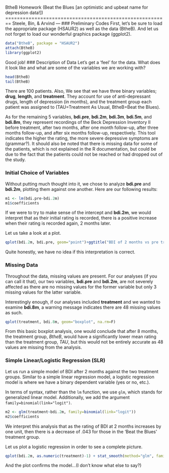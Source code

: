 BtheB Homework
(Beat the Blues [an optimistic and upbeat name for depression data!]) 
========================================================
Steele, Bin, & Arvind
---
### Preliminary Codes
First, let's be sure to load the appropriate package (HSAUR2) as well as the data (BtheB). And let us not forget to load our wonderful graphics package (ggplot2). 
```r
data("BtheB", package = "HSAUR2")
attach(BtheB)
library(ggplot2)
```
Good job!
### Description of Data
Let's get a 'feel' for the data. What does it look like and what are some of the variables we are working with? 
```r
head(BtheB)
tail(BtheB)
```
There are 100 patients. Also, We see that we have three binary variables; **drug**, **length**, and **treatment**. They account for use of anti-depressant drugs, length of depression (in months), and the treatment group each patient was assigned to (TAU=Treatment As Usual, BtheB=Beat the Blues).  

As for the remaining 5 variables, **bdi.pre**, **bdi.2m**, **bdi.3m**, **bdi.5m**, and **bdi.8m**, they represent recordings of the Beck Depression Inventory II before treatment, after two months, after one month follow-up, after three months follow-up, and after six months follow-up, respectively. This tool indicates the higher the rating, the more severe depressive symptoms are (grammar?).  It should also be noted that there is missing data for some of the patients, which is not explained in the R documentation, but could be due to the fact that the patients could not be reached or had dropped out of the study. 

### Initial Choice of Variables
Without putting much thought into it, we chose to analyze **bdi.pre** and **bdi.2m**, plotting them against one another. Here are our following results:
```r
m1 <- lm(bdi.pre~bdi.2m)
m1$coefficients
```
If we were to try to make sense of the intercept and **bdi.2m**, we would interpret that as their initial rating is recorded, there is a positive increase when their rating is recorded again, 2 months later. 

Let us take a look at a plot.
```r
qplot(bdi.2m, bdi.pre, geom="point")+ggtitle("BDI of 2 months vs pre treatment")
```
Quite honestly, we have no idea if this interpretation is correct.

### Missing Data
Throughout the data, missing values are present. For our analyses (if you can call it that), our two variables, **bdi.pre** and **bdi.2m**, are not severely affected as there are no missing values for the former variable but only 3 missing values for the latter variable. 

Interestingly enough, if our analyses included **treatment** and we wanted to examine **bdi.8m**, a warning message indicates there are 48 missing values as such.
```r
qplot(treatment, bdi.8m, geom="boxplot", na.rm=F)
```
From this basic boxplot analysis, one would conclude that after 8 months, the treatment group, *BtheB*, would have a significantly lower mean rating than the treatment group, *TAU*, but this would not be entirely accurate as 48 values are missing from the analysis. 

### Simple Linear/Logistic Regression (SLR)
Let us run a simple model of BDI after 2 months against the two treatment groups. Similar to a simple linear regression model, a logistic regression model is where we have a binary dependent variable (yes or no, etc.). 

In terms of syntax, rather than the `lm` function, we use `glm`, which stands for generalized linear model. Additionally, we add the argument `family=binomial(link="logit")`. 

```r
m2 <- glm(treatment~bdi.2m, family=binomial(link="logit"))
m2$coefficients
```
We interpret this analysis that as the rating of BDI at 2 months increases by one unit, then there is a decrease of .043 for those in the 'Beat the Blues' treatment group. 

Let us plot a logistic regression in order to see a complete picture.
```r
qplot(bdi.2m, as.numeric(treatment)-1) + stat_smooth(method="glm", family="binomial")
```
And the plot confirms the model...(I don't know what else to say?)




